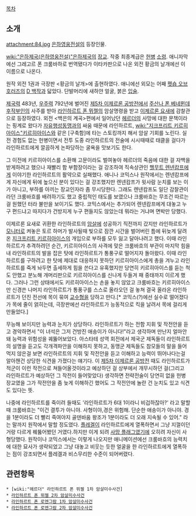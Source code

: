 [[목차]]

== 소개 ==
attachment:84.jpg
[[은하영웅전설]]의 등장인물.

[[wiki:"은하제국(은하영웅전설)"은하제국]]의 [[장교]]. 작중 최종계급은 [[헌병]] [[소령]].  애니자막에선 그레고르 폰 크룸바하로 번역됐다가 이타카판으로 나온 외전 황금의 날개에선 이 이름으로 나온다.

원작 외전 1권과 극장판 <황금의 날개>에 출현하였다. 애니에선 외모는 어째 [[펫숍 오브 호러즈]]의 [[D 백작]]과 닯았다. 단발머리에 새하얀 얼굴, 붉은 [[입술]]. 

[[제국력]] 483년, [[우주력]] 792년에 벌어진 [[제5차 이제르론 공방전]]에서 [[주산나 폰 베네뮌데]] [[후작]]부인의 사주를 받아 [[라인하르트 폰 뮈젤]]의 암살명령을 받고 [[이제르론 요새]]에 감찰관으로 등장하였다. 외전 <백은의 계곡>편에서 일어났던 [[헤르더]]의 사망에 대한 문책이라는 핑계로 왔다가 [[자유행성동맹]]과의 싸움 때문에 라인하르트, [[wiki:"지크프리트 키르히아이스"키르히아이스]]와 같은 [구축함]에 타는 스토킹까지 해서 암살 기회를 노린다. 실전 경험도 없는 헌병이면서 전투 도중 라인하르트의 전술에 시시때때로 태클을 걸다가 라인하르트에게 깔끔하게 논파당하는 굴욕을 맛보기도 한다.

그 이전에 키르히아이스를 소환해 고문이라도 벌여놓아 헤르더의 죽음에 대한 걸 자백을 받게하려고 했으나 재빨리 함 부함장이라는 걸 강조하여 직속상관인 [[헬무트 렌넨캄프]]에게 이야기한 라인하르트의 활약으로 실패했다. 애니나 코믹스나 원작에서는 렌넨캄프에게 자신에게 뒤에 높으신 분이 있다는 걸 강조했지만 렌넨캄프가 윗사람 눈치를 보는 이가 아니고, 부하를 아끼는 장교인자라 좀 무시당한다. 그래도 렌넨캄프도 일단 감찰관이라던 크룸바흐를 배려하기도 했고 중립적인 태도를 보였으나 크룸바흐는 무조건 따르는 걸 원했던 터라 불만을 보이기도 했다. 코믹스에서는 추가되어 렌넨캄프에게 대놓고 누구 편드냐고 따지다가 건방지게 누구 편들지도 않았는데 뭐라는 거냐며 면박만 당했다.

이제르론 요새로 귀환한 라인하르트의 [[암살]]에 성공하기 직전까지 갔지만 라인하르트가 [[모니터]]로 켜놓은 토르 하머가 발사될때 빛으로 잠깐 시간을 벌어버린 틈에 뒤늦게 달려온 [[지크프리트 키르히아이스]]의 개입으로 부하를 모두 잃고 달아나려고 했다. 이때 라인하르트가 추격하려던 순간, 키르히아이스의 사격에 맞은 크룸바흐의 부관이 마지막 힘을 내 라인하르트의 발을 잡은 탓에 라인하르트가 통풍구로 떨어지자 돌아왔다. 이때 라인하르트를 구하려고 한 탓에 제대로 대응하지 못하던 키르히아이스에게 총을 겨누고 라인하르트를 죽게 놔두면 출세하게 힘을 쓴다고 유혹했지만 당연히 키르히아이스를 듣는 척도 안했고 분노해 개머리판으로 키르히아이스를 신나게 두들겨 패 중태까지 이르게 했다. 그러나 그런 상태에서도 키르히아이스는 손을 놓지 않았고 크룸바흐는 키르히아이스만 신경쓴 나머지 라인하르트가 통풍구를 스스로 올라오던 걸 놓쳐 결국 올라온 라인하르트가 던진 전선에 목이 묶여 [[교수형]]을 당하고 만다.[* 코믹스(?)에선 실수로 떨어졌다가 목에 줄이 얽히는데, 극장판에선 라인하르트가 능동적으로 킥을 날려서 목에 걸리게 만들었다.]

무능해 보이지만 능력과 눈치가 상당하다. 라인하르트가 하는 전함 지휘 및 작전안을 듣고 경악하면서 "이 녀석은 그저 건방진 애송이가 아니다!"라고 생각하며 만난지 얼마안돼 능력과 위험성을 궤뚫어보았다. 아스타테 성역 회전에서 제국군 제독들이 라인하르트의 설명을 듣고도 각개격파안을 이해하지 못하고, 동맹군 제독들도 참모들의 말을 들어먹지 않은걸 보면 라인하르트의 지휘 및 작전안을 듣고 이해하고 능력이 뛰어나다는걸 알아챈건 상당한 식견을 가졌다는 얘기다. 이 [[제5차 이제르론 공방전]] 때도 라인하르트가 적군이 이런 작전으로 쳐들어올것이라고 예상하던 걸 상부에서 개무시하던 걸(그리고 라인하르트가 예상하던 그 작전이 들어맞았다) 생각하면 전략전술이 당연히 없을 헌병장교였을 그가 작전안을 좀 늦게 이해하긴 했어도 그 작전안에 놀란 건 눈치도 있고 식견도 있다는 뜻.

나중에 라인하르트를 죽이려 들때도 '라인하르트가 6대 1이라니 비겁하잖아?' 라고 말할때 크룸바흐는 "이건 결투가 아니야. 사형이야,경은 위험해. 단순한 애송이가 아니야. 경을 1분이라도 더 빨리 죽여야지 골덴바움 왕조가 1분이라도 더 오래 지속될 수 있어." 라는 말까지 원작에서 말할 정도였다. [[플레겔]]이 라인하르트에게 열폭하면서 그냥 지껄이던 거랑 다르게 꿰뚫어봤던 거였다.하지만 이게 되려 [[사망 플래그]]였기에 오히려 자신이 사형당했다. 원작이나 코믹스에서는 이렇게 나오지만 애니메이션에선 크룸바흐의 능력치에 대한 묘사가 생략되었고 그냥 대놓고 비웃는 듯한 얼굴을 한 라인하르트에게 열폭하는 점이 강조되면서 플레겔과 비스무리한 수준이 되어버렸다.

== 관련항목 == 
 * [wiki:"헤르더" 라인하르트 폰 뮈젤 1차 암살미수사건]
 * [[라인하르트 폰 뮈젤 2차 암살미수사건]]
 * [[라인하르트 폰 로엔그람 1차 암살미수사건]]
 * [[라인하르트 폰 로엔그람 2차 암살미수사건]]
